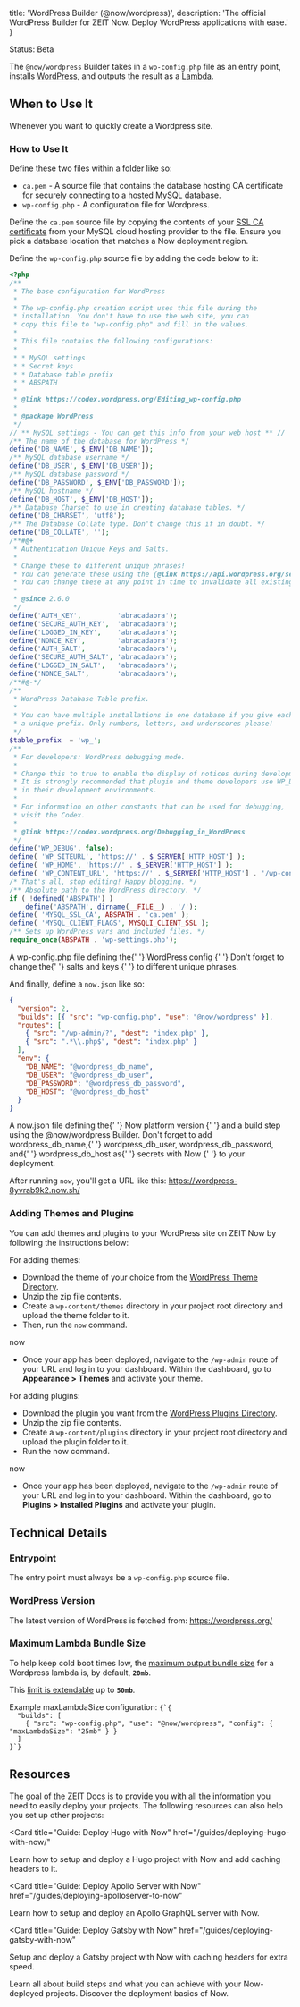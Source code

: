 
  title: 'WordPress Builder (@now/wordpress)',
  description:
    'The official WordPress Builder for ZEIT Now. Deploy WordPress applications with ease.'
}

<Tag>Status: Beta</Tag>

The `@now/wordpress` Builder takes in a `wp-config.php` file as an entry point, installs [WordPress](https://wordpress.org/download/), and outputs the result as a [Lambda](/docs/v2/deployments/concepts/lambdas).

## When to Use It

Whenever you want to quickly create a Wordpress site.

### How to Use It

Define these two files within a folder like so:

- `ca.pem` - A source file that contains the database hosting CA certificate for securely connecting to a hosted MySQL database.
- `wp-config.php` - A configuration file for Wordpress.

Define the `ca.pem` source file by copying the contents of your [SSL CA certificate](https://en.wikipedia.org/wiki/Certificate_authority) from your MySQL cloud hosting provider to the file. Ensure you pick a database location that matches a Now deployment region.

Define the `wp-config.php` source file by adding the code below to it:

```php
<?php
/**
 * The base configuration for WordPress
 *
 * The wp-config.php creation script uses this file during the
 * installation. You don't have to use the web site, you can
 * copy this file to "wp-config.php" and fill in the values.
 *
 * This file contains the following configurations:
 *
 * * MySQL settings
 * * Secret keys
 * * Database table prefix
 * * ABSPATH
 *
 * @link https://codex.wordpress.org/Editing_wp-config.php
 *
 * @package WordPress
 */
// ** MySQL settings - You can get this info from your web host ** //
/** The name of the database for WordPress */
define('DB_NAME', $_ENV['DB_NAME']);
/** MySQL database username */
define('DB_USER', $_ENV['DB_USER']);
/** MySQL database password */
define('DB_PASSWORD', $_ENV['DB_PASSWORD']);
/** MySQL hostname */
define('DB_HOST', $_ENV['DB_HOST']);
/** Database Charset to use in creating database tables. */
define('DB_CHARSET', 'utf8');
/** The Database Collate type. Don't change this if in doubt. */
define('DB_COLLATE', '');
/**#@+
 * Authentication Unique Keys and Salts.
 *
 * Change these to different unique phrases!
 * You can generate these using the {@link https://api.wordpress.org/secret-key/1.1/salt/ WordPress.org secret-key service}
 * You can change these at any point in time to invalidate all existing cookies. This will force all users to have to log in again.
 *
 * @since 2.6.0
 */
define('AUTH_KEY',         'abracadabra');
define('SECURE_AUTH_KEY',  'abracadabra');
define('LOGGED_IN_KEY',    'abracadabra');
define('NONCE_KEY',        'abracadabra');
define('AUTH_SALT',        'abracadabra');
define('SECURE_AUTH_SALT', 'abracadabra');
define('LOGGED_IN_SALT',   'abracadabra');
define('NONCE_SALT',       'abracadabra');
/**#@-*/
/**
 * WordPress Database Table prefix.
 *
 * You can have multiple installations in one database if you give each
 * a unique prefix. Only numbers, letters, and underscores please!
 */
$table_prefix  = 'wp_';
/**
 * For developers: WordPress debugging mode.
 *
 * Change this to true to enable the display of notices during development.
 * It is strongly recommended that plugin and theme developers use WP_DEBUG
 * in their development environments.
 *
 * For information on other constants that can be used for debugging,
 * visit the Codex.
 *
 * @link https://codex.wordpress.org/Debugging_in_WordPress
 */
define('WP_DEBUG', false);
define( 'WP_SITEURL', 'https://' . $_SERVER['HTTP_HOST'] );
define( 'WP_HOME', 'https://' . $_SERVER['HTTP_HOST'] );
define( 'WP_CONTENT_URL', 'https://' . $_SERVER['HTTP_HOST'] . '/wp-content' );
/* That's all, stop editing! Happy blogging. */
/** Absolute path to the WordPress directory. */
if ( !defined('ABSPATH') )
    define('ABSPATH', dirname(__FILE__) . '/');
define( 'MYSQL_SSL_CA', ABSPATH . 'ca.pem' );
define( 'MYSQL_CLIENT_FLAGS', MYSQLI_CLIENT_SSL );
/** Sets up WordPress vars and included files. */
require_once(ABSPATH . 'wp-settings.php');
```

<Caption>
  A <InlineCode>wp-config.php</InlineCode> file defining the{' '}
  <GenericLink href="https://codex.wordpress.org/Editing_wp-config.php">
    WordPress config
  </GenericLink>{' '}
</Caption>

<Note>
  Don't forget to change the{' '}
  <GenericLink href="https://api.wordpress.org/secret-key/1.1/salt/">
    salts and keys
  </GenericLink>{' '}
  to different unique phrases.
</Note>

And finally, define a `now.json` like so:

```json
{
  "version": 2,
  "builds": [{ "src": "wp-config.php", "use": "@now/wordpress" }],
  "routes": [
    { "src": "/wp-admin/?", "dest": "index.php" },
    { "src": ".*\\.php$", "dest": "index.php" }
  ],
  "env": {
    "DB_NAME": "@wordpress_db_name",
    "DB_USER": "@wordpress_db_user",
    "DB_PASSWORD": "@wordpress_db_password",
    "DB_HOST": "@wordpress_db_host"
  }
}
```

<Caption>
  A <InlineCode>now.json</InlineCode> file defining the{' '}
  <GenericLink href="/docs/v2/platform/overview#versioning">
    Now platform version
  </GenericLink>{' '}
  and a build step using the <InlineCode>@now/wordpress</InlineCode> Builder.
</Caption>

<Note>
  Don't forget to add <InlineCode>wordpress_db_name</InlineCode>,{' '}
  <InlineCode>wordpress_db_user</InlineCode>,
  <InlineCode>wordpress_db_password</InlineCode>, and{' '}
  <InlineCode>wordpress_db_host</InlineCode> as{' '}
  <GenericLink href="/docs/v2/deployments/environment-variables-and-secrets/#securing-environment-variables-using-secrets">
    secrets with Now
  </GenericLink>{' '}
  to your deployment.
</Note>

After running `now`, you'll get a URL like this: https://wordpress-8yvrab9k2.now.sh/

### Adding Themes and Plugins

You can add themes and plugins to your WordPress site on ZEIT Now by following the instructions below:

For adding themes:

- Download the theme of your choice from the [WordPress Theme Directory](https://wordpress.org/themes/).
- Unzip the zip file contents.
- Create a `wp-content/themes` directory in your project root directory and upload the theme folder to it.
- Then, run the `now` command.

<TerminalInput>now</TerminalInput>

- Once your app has been deployed, navigate to the `/wp-admin` route of your URL and log in to your dashboard. Within the dashboard, go to **Appearance > Themes** and activate your theme.

For adding plugins:

- Download the plugin you want from the [WordPress Plugins Directory](https://wordpress.org/plugins/).
- Unzip the zip file contents.
- Create a `wp-content/plugins` directory in your project root directory and upload the plugin folder to it.
- Run the now command.

<TerminalInput>now</TerminalInput>

- Once your app has been deployed, navigate to the `/wp-admin` route of your URL and log in to your dashboard. Within the dashboard, go to **Plugins > Installed Plugins** and activate your plugin.

## Technical Details

### Entrypoint

The entry point must always be a `wp-config.php` source file.

### WordPress Version

The latest version of WordPress is fetched from: https://wordpress.org/

### Maximum Lambda Bundle Size

To help keep cold boot times low, the [maximum output bundle size](/docs/v2/deployments/concepts/lambdas#maximum-bundle-size) for a Wordpress lambda is, by default, **`20mb`**.

This [limit is extendable](/docs/v2/deployments/builders/overview#configuring-output-lambda-size) up to **`50mb`**.

<Example>
  <span>
    Example <InlineCode>maxLambdaSize</InlineCode> configuration:
  </span>
  <Code lang="json">{`{
  "builds": [
    { "src": "wp-config.php", "use": "@now/wordpress", "config": { "maxLambdaSize": "25mb" } }
  ]
}`}</Code>
</Example>

## Resources

The goal of the ZEIT Docs is to provide you with all the information you need to easily deploy your projects. The following resources can also help you set up other projects:

<Card
  title="Guide: Deploy Hugo with Now"
  href="/guides/deploying-hugo-with-now/"
>
  Learn how to setup and deploy a Hugo project with Now and add caching headers
  to it.
</Card>

<Card
  title="Guide: Deploy Apollo Server with Now"
  href="/guides/deploying-apolloserver-to-now"
>
  Learn how to setup and deploy an Apollo GraphQL server with Now.
</Card>

<Card
  title="Guide: Deploy Gatsby with Now"
  href="/guides/deploying-gatsby-with-now"
>
  Setup and deploy a Gatsby project with Now with caching headers for extra
  speed.
</Card>

<Card title="Document: Builds Overview" href="/docs/v2/deployments/builds/">
  Learn all about build steps and what you can achieve with your Now-deployed
  projects.
</Card>

<Card title="Document: Deployment Overview" href="/docs/v2/deployments/basics/">
  Discover the deployment basics of Now.
</Card>

